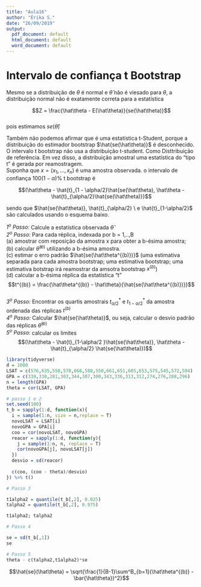 ```yaml
---
title: "Aula16"
author: "Érika S."
date: "26/09/2019"
output:
  pdf_document: default
  html_document: default
  word_document: default
---
```


# Intervalo de confiança t Bootstrap

Mesmo se a distribuição de $\theta$ é normal e $\hat\theta$ não é viesado para $\theta$, a distribuição normal não é exatamente correta para a estatística  

$$Z = \frac{\hat\theta - E(\hat\theta)}{se(\hat\theta)}$$  
pois estimamos $se(\hat\theta)$  

Também não podemos afirmar que é uma estatística t-Student, porque a distribuição do estimador bootstrap $\hat{se(\hat\theta)}$ é desconhecido.  O intervalo t bootstrap não usa a distribuição t-student. Como Disttribuição de referência. Em vez disso, a distribuição amostral uma estatística do "tipo t" é gerada por reamostragem.  
Suponha que $x = (x_1, ..., x_n)$ é uma amostra observada. o intervalo de confiança $100(1- \alpha)\%$ t bootstrap é  

$$(\hat\theta - \hat{t}_{1 - \alpha/2}\hat{se(\hat\theta), \hat\theta - \hat{t}_{\alpha/2}\hat{se(\hat\theta)}}$$  

sendo que $\hat{se(\hat\theta)}, \hat{t}_{\alpha/2} \ e \hat{t}_{1-\alpha/2}$ são calculados usando o esquema baixo.  

_1^o^ Passo:_ Calcule a estatística observada $\hat\theta$  
_2^o^ Passo:_ Para cada réplica, indexada por b = 1,..,B  
  (a) amostrar com reposição da amostra x para obter a b-ésima amostra;  
  (b) calcular $\hat\theta^{(b)}$ utilizando a b-ésima amostra.  
  (c) estimar o erro padrão $\hat{se(\hat\theta^{(b)})}$ (uma estimativa separada para cada amostra bootstrap; uma estimativa bootstrap; uma estimativa botstrap irá reamostrar da amsotra bootstrap $x^{(b)}$)  
  (d) calcular a b-ésima réplica da estatística "t"  
  $$t^{(b)} = \frac{\hat\theta^{(b)} - \hat\theta}{\hat{se(\hat\theta^{(b)})}}$$  
_3^o^ Passo:_ Encontrar os quartis amostrais $t^*_{\alpha/2}$ e $t^*_{1-\alpha/2}$ da amostra ordenada das réplicas $t^{(b)}$  
_4^o^ Passo:_ Calcular $\hat{se(\hat\theta)}$, ou seja, calcular o desvio padrão das réplicas $\hat\theta^{(b)}$  
_5^o^ Passo:_ calcular os limites  
$$(\hat\theta - \hat{t}_{1-\alpha/2 }\hat{se(\hat\theta)}, \hat\theta - \hat{t}_{\alpha/2} \hat{se(\hat\theta)})$$
```r
library(tidyverse)
d = 1000
LSAT = c(576,635,558,578,666,580,550,661,651,605,653,575,545,572,594)  
GPA = c(339,330,281,303,344,307,300,343,336,313,312,274,276,288,296)
n = length(GPA)
theta = cor(LSAT, GPA)

# passo 1 e 2
set.seed(100)
t_b = sapply(1:d, function(x){
  i = sample(1:n, size = n,replace = T)
  novoLSAT = LSAT[i]
  novoGPA = GPA[i]
  coo = cor(novoLSAT, novoGPA)
  reacor = sapply(1:d, function(y){
    j = sample(1:n, n, replace = T)
    cor(novoGPA[j], novoLSAT[j])
  })
  desvio = sd(reacor)
  
  c(coo, (coo - theta)/desvio)
}) %>% t()

# Passo 3

t1alpha2 = quantile(t_b[,2], 0.025)
talpha2 = quantile(t_b[,2], 0.975)

t1alpha2; talpha2

# Passo 4

se = sd(t_b[,1])
se

# Passo 5
theta - c(talpha2,t1alpha2)*se

```
  
  $$\hat{se}(\hat\theta) = \sqrt{\frac{1}{B-1}\sum^B_{b=1}(\hat\theta^{(b)} - \bar{\hat\theta})^2}$$  
  